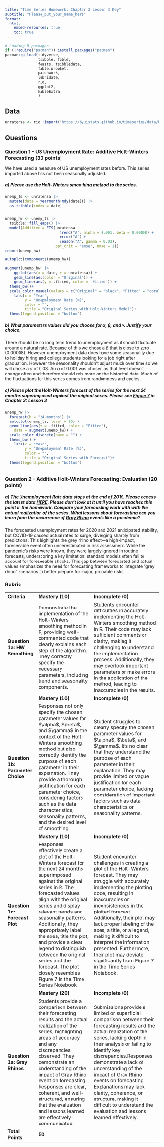 ```yaml
---
title: "Time Series Homework: Chapter 3 Lesson 3 Key"
subtitle: "Please_put_your_name_here"
format: 
  html:
    embed-resources: true
    toc: true
---
```


```r

# Loading R packages
if (!require("pacman")) install.packages("pacman")
pacman::p_load(tidyverse, 
               tsibble, fable,
               feasts, tsibbledata,
               fable.prophet,
               patchwork,
               lubridate, 
               rio,
               ggplot2,
               kableExtra
               )
```

## Data

```r

unratensa <- rio::import("https://byuistats.github.io/timeseries/data/UNRATENSA.csv")


```

## Questions

### Question 1 - US Unemployment Rate: Additive Holt-Winters Forecasting (30 points)

We have used a measure of US unemployment rates before. This series imported above has not been seasonally adjusted.

##### a) Please use the Holt-Winters smoothing method to the series.

::: {.callout-note title="Answer" icon="false"}
```r

unemp_ts <- unratensa |>
  mutate(date = yearmonth(mdy(date))) |>
  as_tsibble(index = date)


unemp_hw <- unemp_ts |>
  tsibble::fill_gaps() |>
  model(Additive = ETS(unratensa ~
                         trend("A", alpha = 0.001, beta = 0.00008) +
                         error("A") +
                         season("A", gamma = 0.03),
                       opt_crit = "amse", nmse = 1))
report(unemp_hw)

autoplot(components(unemp_hw))

augment(unemp_hw) |>
    ggplot(aes(x = date, y = unratensa)) +
    geom_line(aes(color = "Original")) +
    geom_line(aes(y = .fitted, color = "Fitted")) +
  theme_bw()+
  scale_color_manual(values = c("Original" = "black", "Fitted" = "coral1")) +
    labs(x = "Year",
         y = "Unepmloyment Rate (%)",
         color = "",
         title = "Original Series with Holt-Winters Model")+
  theme(legend.position = "bottom")

```
:::

##### b) What parameters values did you choose for $\alpha$, $\beta$, and $\gamma$. Justify your choice.

::: {.callout-note title="Answer" icon="false"}
There should be no long term trend to unemployment as it should fluctuate around a natural rate. Because of this we chose a $\beta$ that is close to zero (0.00008). However unemployment data does have some seasonality due to holiday hiring and college students looking for a job right after graduation. However the seasonality shouldn't adjust much over time so we will chose a $\gamma$ of 0.03. An $\alpha$ of 0.001 was chosen as that level doesn't change often and therefore should rely more on the historical data. Much of the fluctuations for this series comes from randomness and cycles.

:::

##### c) Please plot the Holt-Winters forecast of the series for the next 24 months superimposed against the original series. Please see [Figure 7](https://byuistats.github.io/timeseries/chapter_3_lesson_3.html#fig-crime-hw-forecast) in Chapter 3: Lesson 3

::: {.callout-note title="Answer" icon="false"}
```r
unemp_hw |>
  forecast(h = "24 months") |> 
  autoplot(unemp_ts, level = 95) + 
  geom_line(aes(y = .fitted, color = "Fitted"),
    data = augment(unemp_hw)) +
  scale_color_discrete(name = "") +
  theme_bw() +
    labs(x = "Year",
         y = "Unepmloyment Rate (%)",
         color = "",
         title = "Original Series with Forecast")+
  theme(legend.position = "bottom")



```
:::

### Question 2 - Additive Holt-Winters Forecasting: Evaluation (20 points)

##### a) The Unemployment Rate data stops at the end of 2019. Please access the latest data [HERE](https://fred.stlouisfed.org/series/UNRATENSA). Please don't look at it until you have reached this point in the homework. Compare your forecasting work with with the actual realization of the series. What lessons about forecasting can you learn from the occurrence of [Gray Rhino](https://chatgpt.com/share/6712c9e5-4f58-8005-888d-acae9895bd05) events like a pandemic?

::: {.callout-note title="Answer" icon="false"}

The forecasted unemployment rates for 2020 and 2021 anticipated stability, but COVID-19 caused actual rates to surge, diverging sharply from predictions. This highlights the grey rhino effect—a high-impact, foreseeable event often underestimated in risk assessment. While the pandemic’s risks were known, they were largely ignored in routine forecasts, underscoring a key limitation: standard models often fail to account for foreseeable shocks. This gap between forecasted and actual values emphasizes the need for forecasting frameworks to integrate “grey rhino” scenarios to better prepare for major, probable risks.

:::

### Rubric

|                                   |                                                                                                                                                                                                                                                                                                                                                                                                                                                                            |                                                                                                                                                                                                                                                                                                                                                                                                                                                                     |
|-----------------------------------|----------------------------------------------------------------------------------------------------------------------------------------------------------------------------------------------------------------------------------------------------------------------------------------------------------------------------------------------------------------------------------------------------------------------------------------------------------------------------|---------------------------------------------------------------------------------------------------------------------------------------------------------------------------------------------------------------------------------------------------------------------------------------------------------------------------------------------------------------------------------------------------------------------------------------------------------------------|
| **Criteria**                      | **Mastery (10)**                                                                                                                                                                                                                                                                                                                                                                                                                                                           | **Incomplete (0)**                                                                                                                                                                                                                                                                                                                                                                                                                                                  |
| **Question 1a: HW Smoothing**     | Demonstrate the implementation of the Holt-Winters smoothing method in R, providing well-commented code that clearly explains each step of the algorithm. They correctly specify the necessary parameters, including trend and seasonality components.                                                                                                                                                                                                                     | Students encounter difficulties in accurately implementing the Holt-Winters smoothing method in R. Their code may lack sufficient comments or clarity, making it challenging to understand the implementation process. Additionally, they may overlook important parameters or make errors in the application of the method, leading to inaccuracies in the results.                                                                                                |
|                                   | **Mastery (10)**                                                                                                                                                                                                                                                                                                                                                                                                                                                           | **Incomplete (0)**                                                                                                                                                                                                                                                                                                                                                                                                                                                  |
| **Question 1b: Parameter Choice** | Responses not only specify the chosen parameter values for \$\\alpha\$, \$\\beta\$, and \$\\gamma\$ in the context of the Holt-Winters smoothing method but also correctly identify the purpose of each parameter in their explanation. They provide a thorough justification for each parameter choice, considering factors such as the data characteristics, seasonality patterns, and the desired level of smoothing                                                    | Student struggles to clearly specify the chosen parameter values for \$\\alpha\$, \$\\beta\$, and \$\\gamma\$. It's no clear that they understand the purpose of each parameter in their explanation. They may provide limited or vague justification for each parameter choice, lacking consideration of important factors such as data characteristics or seasonality patterns.                                                                                   |
|                                   | **Mastery (10)**                                                                                                                                                                                                                                                                                                                                                                                                                                                           | **Incomplete (0)**                                                                                                                                                                                                                                                                                                                                                                                                                                                  |
| **Question 1c: Forecast Plot**    | Responses effectively create a plot of the Holt-Winters forecast for the next 24 months superimposed against the original series in R. The forecasted values align with the original series and display relevant trends and seasonality patterns. Additionally, they appropriately label the axes, title the plot, and provide a clear legend to distinguish between the original series and the forecast. The plot closely resembles Figure 7 in the Time Series Notebook | Student encounter challenges in creating a plot of the Holt-Winters forecast. They may struggle with accurately implementing the plotting code, resulting in inaccuracies or inconsistencies in the plotted forecast. Additionally, their plot may lack proper labeling of the axes, a title, or a legend, making it difficult to interpret the information presented. Furthermore, their plot may deviate significantly from Figure 7 in the Time Series Notebook. |
|                                   | **Mastery (20)**                                                                                                                                                                                                                                                                                                                                                                                                                                                           | **Incomplete (0)**                                                                                                                                                                                                                                                                                                                                                                                                                                                  |
| **Question 1a: Gray Rhinos**      | Students provide a comparison between their forecasting results and the actual realization of the series, highlighting areas of accuracy and any discrepancies observed. They demonstrate an understanding of the impact of Gray Rhino event on forecasting. Responses are clear, coherent, and well-structured, ensuring that the evaluation and lessons learned are effectively communicated                                                                             | Submissions provide a limited or superficial comparison between their forecasting results and the actual realization of the series, lacking depth in their analysis or failing to identify key discrepancies.Responses demonstrate a lack of understanding of the impact of Gray Rhino events on forecasting. Explanations may lack clarity, coherence, or structure, making it difficult to understand the evaluation and lessons learned effectively.             |
| **Total Points**                  | **50**                                                                                                                                                                                                                                                                                                                                                                                                                                                                     |                                                                                                                                                                                                                                                                                                                                                                                                                                                                     |
